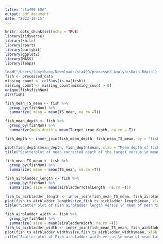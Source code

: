 ```yaml
---
title: "sta490 EDA"
output: pdf_document
date: "2023-10-15"
---
```


```r
knitr::opts_chunk$set(echo = TRUE)
library(tidyverse)
library(knitr)
library(rpart)
library(partykit)
library(ggplot2)
library(MASS)
library(leaps)
```



```r
load("/Users/luoyihang/Downloads/sta490/processed_AnalysisData.Rdata") 
fish <- processed_data
missing_count <- colSums(is.na(fish))
missing_count <- missing_count[missing_count > 0]
unique(fish$fishNum)
str(fish)
```


```r
fish_mean_TS_mean <- fish %>%
  group_by(fishNum) %>%
  summarize( mean = mean(TS_mean, na.rm =T))

fish_mean_depth <- fish %>%
  group_by(fishNum) %>%
  summarize(mean_depth = mean(Target_true_depth, na.rm = T))

fish_depth <- inner_join(fish_mean_depth, fish_mean_TS_mean, by = "fishNum")

plot(fish_depth$mean_depth, fish_depth$mean, xlab = "Mean depth of fish", ylab = "Mean target strength")
title("Scatterplot of mean corrected depth of the target versus \n mean target strength")
```
```r
fish_mean_TS_mean <- fish %>%
  group_by(fishNum) %>%
  summarize( mean = mean(TS_mean, na.rm =T))

fish_airbladder_length <- fish %>%
  group_by(fishNum) %>%
  summarize( size = mean(airbladderTotalLength, na.rm =T))
  
fish_ts_airbladder_length <- inner_join(fish_mean_TS_mean, fish_airbladder_length, by = "fishNum")  
plot(fish_ts_airbladder_length$size,fish_ts_airbladder_length$mean, xlab = "Fishs' airbladder length", ylab = "Mean of mean target strength")
title("Scatter plot of Fish airbladder length versus \n mean of mean target strength")

fish_airbladder_width <- fish %>%
  group_by(fishNum) %>%
  summarize( size = mean(airBladderWidth, na.rm =T))
fish_ts_airbladder_width <- inner_join(fish_mean_TS_mean, fish_airbladder_width, by = "fishNum")  
plot(fish_ts_airbladder_width$size,fish_ts_airbladder_width$mean, xlab = "Fishs' airbladder width", ylab = "Mean of mean target strength")
title("Scatter plot of Fish airbladder width versus \n mean of mean target strength")

```